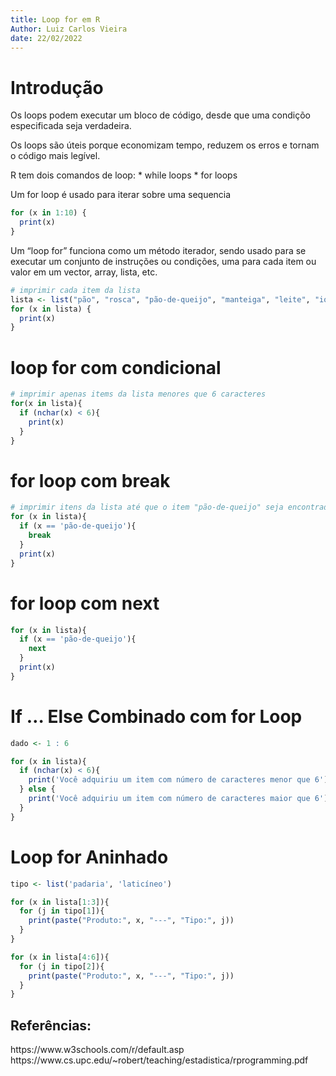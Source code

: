 ```yaml
---
title: Loop for em R
Author: Luiz Carlos Vieira
date: 22/02/2022
---
```


# Introdução

Os loops podem executar um bloco de código, desde que uma condiçõo especificada seja verdadeira.

Os loops são úteis porque economizam tempo, reduzem os erros e tornam o código mais legível.
 
R tem dois comandos de loop:
* while loops
* for loops                 

Um for loop é usado para iterar sobre uma sequencia
```r
for (x in 1:10) {
  print(x)
}
```

Um "loop for" funciona como um método iterador, sendo usado para se executar um conjunto de instruções ou 
condições, uma para cada item ou valor em um vector, array, lista, etc.
```r
# imprimir cada item da lista
lista <- list("pão", "rosca", "pão-de-queijo", "manteiga", "leite", "iogurt")
for (x in lista) {
  print(x)
}

```


# loop for com condicional
```r
# imprimir apenas items da lista menores que 6 caracteres
for(x in lista){
  if (nchar(x) < 6){
    print(x)
  }
}

```


# for loop com break
```r
# imprimir itens da lista até que o item "pão-de-queijo" seja encontrado.
for (x in lista){
  if (x == 'pão-de-queijo'){
    break
  }
  print(x)
}

```


# for loop com next
```r
for (x in lista){
  if (x == 'pão-de-queijo'){
    next
  } 
  print(x)
}

```


# If ... Else Combinado com for Loop
```r
dado <- 1 : 6

for (x in lista){
  if (nchar(x) < 6){
    print('Você adquiriu um item com número de caracteres menor que 6')
  } else {
    print('Você adquiriu um item com número de caracteres maior que 6')
  }
}

```


# Loop for Aninhado
```r

tipo <- list('padaria', 'laticíneo')

for (x in lista[1:3]){
  for (j in tipo[1]){
    print(paste("Produto:", x, "---", "Tipo:", j))
  }
}

for (x in lista[4:6]){
  for (j in tipo[2]){
    print(paste("Produto:", x, "---", "Tipo:", j))
  }
}

```


## Referências:

https://www.w3schools.com/r/default.asp
https://www.cs.upc.edu/~robert/teaching/estadistica/rprogramming.pdf


